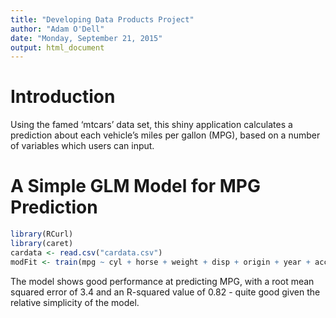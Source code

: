 ```yaml
---
title: "Developing Data Products Project"
author: "Adam O'Dell"
date: "Monday, September 21, 2015"
output: html_document
---
```


Introduction
========================================================
Using the famed 'mtcars' data set, this shiny application calculates a prediction about each vehicle's miles per gallon (MPG), based on a number of variables which users can input.  

A Simple GLM Model for MPG Prediction
========================================================


```r
library(RCurl)
library(caret)
cardata <- read.csv("cardata.csv")
modFit <- train(mpg ~ cyl + horse + weight + disp + origin + year + accel, method="glm", data=cardata)

```

The model shows good performance at predicting MPG, with a root mean squared error of 3.4 and an R-squared value of 0.82 - quite good given the relative simplicity of the model.



